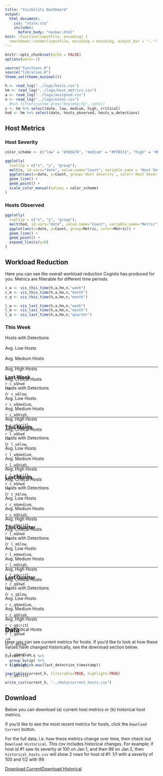 ```yaml
---
title: "Visibility Dashboard"
output:
  html_document:
    css: "style.css"
    includes:
      before_body: "navbar.html"
knit: (function(inputFile, encoding) {
  rmarkdown::render(inputFile, encoding = encoding, output_dir = "..") })
---
```


```r
knitr::opts_chunk$set(echo = FALSE)
options(warn=-1)
```

```r
source("functions.R")
source("libraries.R")
theme_set(theme_minimal())
```

```r
h <- read_log("../logs/hosts.csv")
hm <- read_log("../logs/host_metrics.csv")
a <- read_log("../logs/assigned.csv")
n <- read_log("../logs/notes.csv")
  #%>% filter(custom_grep("btp|mtp|fp", note))
s <- hm %>% select(date, low, medium, high, critical)
hod <- hm %>% select(date, hosts_observed, hosts_w_detections)
```

## Host Metrics {.tabset}

### Host Severity

```r
color_scheme <- c("low" = "#3E6876", "medium" = "#FFB131", "high" = "#FF591E", "critical" = "#DE1829")

ggplotly(
  tooltip = c("x", "y", "group"),
  melt(s, id.vars="date", value.name="Count", variable.name = "Host Severity") %>%
  ggplot(aes(x=date, y=Count, group=`Host Severity`, color=`Host Severity`)) +
  geom_line() +
  geom_point() +
  scale_color_manual(values = color_scheme)
)
```

### Hosts Observed
```r
ggplotly(
  tooltip = c("x", "y", "group"),
  melt(hod, id.vars="date", value.name="Count", variable.name="Metric") %>%
  ggplot(aes(x=date, y=Count, group=Metric, color=Metric)) +
  geom_line() +
  geom_point() +
  expand_limits(y=0)
)
```

## Workload Reduction {.tabset}

Here you can see the overall workload reduction Cognito has produced for you. Metrics are filterable for different time periods.

```r
c_w <- vis_this_time(h,a,hm,n,"week")
c_m <- vis_this_time(h,a,hm,n,"month")
c_q <- vis_this_time(h,a,hm,n,"month")

l_w <- vis_last_time(h,a,hm,n,"week")
l_m <- vis_last_time(h,a,hm,n,"month")
l_q <- vis_last_time(h,a,hm,n,"quarter")
```

### This Week

<div style="height:90px;">

<div>
  <div id="w-label">Hosts with Detections</div>
  <div id="w-arrow"> ⠀⠀</div>
  <div id="w-label">Avg. Low Hosts</div>
  <div id="w-arrow"> ⠀⠀</div>
  <div id="w-label">Avg. Medium Hosts</div>
  <div id="w-arrow"> ⠀⠀</div>
  <div id="w-label">Avg. High Hosts</div>
  <div id="w-arrow"> ⠀⠀</div>
  <div id="w-label">Avg. Critical Hosts</div>
</div>
<div>
  <div id="w-label"> <a id="stat"> `r c_w$hwd` </a> </div>
  <div id="w-arrow"> ⟶ </div>
  <div id="w-label"> <a id="stat"> (`r c_w$low`, </a> </div>
  <div id="w-arrow" style="color:white;"> ⟶ </div>
  <div id="w-label"> <a id="stat"> `r c_w$medium`, </a> </div>
  <div id="w-arrow" style="color:white;"> ⟶ </div>
  <div id="w-label"> <a id="stat"> `r c_w$high`, </a> </div>
  <div id="w-arrow" style="color:white;" > ⟶ </div>
  <div id="w-label"> <a id="stat"> `r c_w$crit`) </a> </div>
</div>

</div>

***

### Last Week

<div style="height:90px;">

<div>
  <div id="w-label">Hosts with Detections</div>
  <div id="w-arrow"> ⠀⠀</div>
  <div id="w-label">Avg. Low Hosts</div>
  <div id="w-arrow"> ⠀⠀</div>
  <div id="w-label">Avg. Medium Hosts</div>
  <div id="w-arrow"> ⠀⠀</div>
  <div id="w-label">Avg. High Hosts</div>
  <div id="w-arrow"> ⠀⠀</div>
  <div id="w-label">Avg. Critical Hosts</div>
</div>
<div>
  <div id="w-label"> <a id="stat"> `r l_w$hwd` </a> </div>
  <div id="w-arrow"> ⟶ </div>
  <div id="w-label"> <a id="stat"> (`r l_w$low`, </a> </div>
  <div id="w-arrow" style="color:white;"> ⟶ </div>
  <div id="w-label"> <a id="stat"> `r l_w$medium`, </a> </div>
  <div id="w-arrow" style="color:white;"> ⟶ </div>
  <div id="w-label"> <a id="stat"> `r l_w$high`, </a> </div>
  <div id="w-arrow" style="color:white;" > ⟶ </div>
  <div id="w-label"> <a id="stat"> `r l_w$crit`) </a> </div>
</div>

</div>

***

### This Month

<div style="height:90px;">

<div>
  <div id="w-label">Hosts with Detections</div>
  <div id="w-arrow"> ⠀⠀</div>
  <div id="w-label">Avg. Low Hosts</div>
  <div id="w-arrow"> ⠀⠀</div>
  <div id="w-label">Avg. Medium Hosts</div>
  <div id="w-arrow"> ⠀⠀</div>
  <div id="w-label">Avg. High Hosts</div>
  <div id="w-arrow"> ⠀⠀</div>
  <div id="w-label">Avg. Critical Hosts</div>
</div>
<div>
  <div id="w-label"> <a id="stat"> `r c_m$hwd` </a> </div>
  <div id="w-arrow"> ⟶ </div>
  <div id="w-label"> <a id="stat"> (`r c_m$low`, </a> </div>
  <div id="w-arrow" style="color:white;"> ⟶ </div>
  <div id="w-label"> <a id="stat"> `r c_m$medium`, </a> </div>
  <div id="w-arrow" style="color:white;"> ⟶ </div>
  <div id="w-label"> <a id="stat"> `r c_m$high`, </a> </div>
  <div id="w-arrow" style="color:white;"> ⟶ </div>
  <div id="w-label"> <a id="stat"> `r c_m$crit`) </a> </div>
</div>

</div>

***

### Last Month

<div style="height:90px;">

<div>
  <div id="w-label">Hosts with Detections</div>
  <div id="w-arrow"> ⠀⠀</div>
  <div id="w-label">Avg. Low Hosts</div>
  <div id="w-arrow"> ⠀⠀</div>
  <div id="w-label">Avg. Medium Hosts</div>
  <div id="w-arrow"> ⠀⠀</div>
  <div id="w-label">Avg. High Hosts</div>
  <div id="w-arrow"> ⠀⠀</div>
  <div id="w-label">Avg. Critical Hosts</div>
</div>
<div>
  <div id="w-label"> <a id="stat"> `r l_m$hwd` </a> </div>
  <div id="w-arrow"> ⟶ </div>
  <div id="w-label"> <a id="stat"> (`r l_m$low`, </a> </div>
  <div id="w-arrow" style="color:white;"> ⟶ </div>
  <div id="w-label"> <a id="stat"> `r l_m$medium`, </a> </div>
  <div id="w-arrow" style="color:white;"> ⟶ </div>
  <div id="w-label"> <a id="stat"> `r l_m$high`, </a> </div>
  <div id="w-arrow" style="color:white;" > ⟶ </div>
  <div id="w-label"> <a id="stat"> `r l_m$crit`) </a> </div>
</div>

</div>

***

### This Quarter

<div style="height:90px;">

<div>
  <div id="w-label">Hosts with Detections</div>
  <div id="w-arrow"> ⠀⠀</div>
  <div id="w-label">Avg. Low Hosts</div>
  <div id="w-arrow"> ⠀⠀</div>
  <div id="w-label">Avg. Medium Hosts</div>
  <div id="w-arrow"> ⠀⠀</div>
  <div id="w-label">Avg. High Hosts</div>
  <div id="w-arrow"> ⠀⠀</div>
  <div id="w-label">Avg. Critical Hosts</div>
</div>
<div>
  <div id="w-label"> <a id="stat"> `r c_q$hwd` </a> </div>
  <div id="w-arrow"> ⟶ </div>
  <div id="w-label"> <a id="stat"> (`r c_q$low`, </a> </div>
  <div id="w-arrow" style="color:white;"> ⟶ </div>
  <div id="w-label"> <a id="stat"> `r c_q$medium`, </a> </div>
  <div id="w-arrow" style="color:white;"> ⟶ </div>
  <div id="w-label"> <a id="stat"> `r c_q$high`, </a> </div>
  <div id="w-arrow" style="color:white;" > ⟶ </div>
  <div id="w-label"> <a id="stat"> `r c_q$crit`) </a> </div>
</div>

</div>

***

### Last Quarter

<div style="height:90px;">

<div>
  <div id="w-label">Hosts with Detections</div>
  <div id="w-arrow"> ⠀⠀</div>
  <div id="w-label">Avg. Low Hosts</div>
  <div id="w-arrow"> ⠀⠀</div>
  <div id="w-label">Avg. Medium Hosts</div>
  <div id="w-arrow"> ⠀⠀</div>
  <div id="w-label">Avg. High Hosts</div>
  <div id="w-arrow"> ⠀⠀</div>
  <div id="w-label">Avg. Critical Hosts</div>
</div>
<div>
  <div id="w-label"> <a id="stat"> `r l_q$hwd` </a> </div>
  <div id="w-arrow"> ⟶ </div>
  <div id="w-label"> <a id="stat"> (`r l_q$low`, </a> </div>
  <div id="w-arrow" style="color:white;"> ⟶ </div>
  <div id="w-label"> <a id="stat"> `r l_q$medium`, </a> </div>
  <div id="w-arrow" style="color:white;"> ⟶ </div>
  <div id="w-label"> <a id="stat"> `r l_q$high`, </a> </div>
  <div id="w-arrow" style="color:white;" > ⟶ </div>
  <div id="w-label"> <a id="stat"> `r l_q$crit`) </a> </div>
</div>

</div>

***

## Data

Here you can see current metrics for hosts. If you'd like to look at how these values have changed historically, see the download section below.

```r
current_h <- h %>% 
  group_by(ip) %>%
  slice(which.max(last_detection_timestamp))

reactable(current_h, filterable=TRUE, highlight=TRUE)

write_csv(current_h, "../data/current_hosts.csv")
```

## Download

Below you can download (a) current host metrics or (b) historical host metrics.

If you'd like to see the most recent metrics for hosts, click the `Download Current` button.

For the full data, i.e. how these metrics change over time, then check out `Download Historical`. This csv includes historical changes. For example: if host id #1 saw its severity at 100 on Jan 1, and then 99 on Jan 2, then `historical_hosts.csv` will show 2 rows for host id #1: 1/1 with a severity of 100 and 1/2 with 99.

<p>

<a id="button" download="current_hosts.csv" href="../data/current_hosts.csv">Download Current</a><a id="button" download="historical_hosts.csv" href="../logs/hosts.csv">Download Historical</a>

</p>
